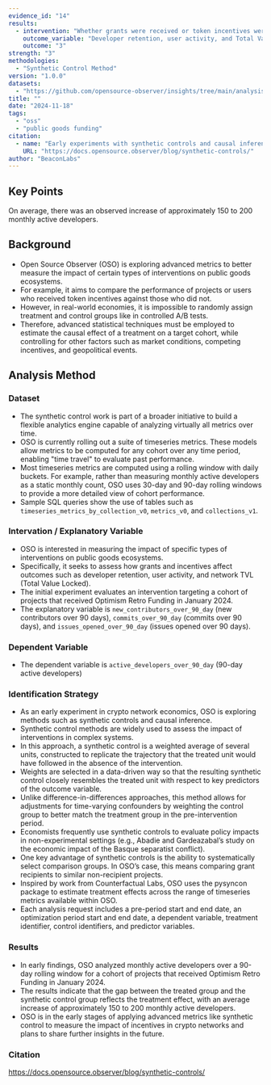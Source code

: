 ```yaml
---
evidence_id: "14"
results:
  - intervention: "Whether grants were received or token incentives were provided"
    outcome_variable: "Developer retention, user activity, and Total Value Locked (TVL) of the network"
    outcome: "3"
strength: "3"
methodologies:
  - "Synthetic Control Method"
version: "1.0.0"
datasets:
  - "https://github.com/opensource-observer/insights/tree/main/analysis/optimism/syncon"
title: ""
date: "2024-11-18"
tags:
  - "oss"
  - "public goods funding"
citation:
  - name: "Early experiments with synthetic controls and causal inference"
    URL: "https://docs.opensource.observer/blog/synthetic-controls/"
author: "BeaconLabs"
---
```


## Key Points
On average, there was an observed increase of approximately 150 to 200 monthly active developers.

## Background
- Open Source Observer (OSO) is exploring advanced metrics to better measure the impact of certain types of interventions on public goods ecosystems.
- For example, it aims to compare the performance of projects or users who received token incentives against those who did not.
- However, in real-world economies, it is impossible to randomly assign treatment and control groups like in controlled A/B tests.
- Therefore, advanced statistical techniques must be employed to estimate the causal effect of a treatment on a target cohort, while controlling for other factors such as market conditions, competing incentives, and geopolitical events.

## Analysis Method

### Dataset
- The synthetic control work is part of a broader initiative to build a flexible analytics engine capable of analyzing virtually all metrics over time.
- OSO is currently rolling out a suite of timeseries metrics. These models allow metrics to be computed for any cohort over any time period, enabling "time travel" to evaluate past performance.
- Most timeseries metrics are computed using a rolling window with daily buckets. For example, rather than measuring monthly active developers as a static monthly count, OSO uses 30-day and 90-day rolling windows to provide a more detailed view of cohort performance.
- Sample SQL queries show the use of tables such as `timeseries_metrics_by_collection_v0`, `metrics_v0`, and `collections_v1`.

### Intervation / Explanatory Variable
- OSO is interested in measuring the impact of specific types of interventions on public goods ecosystems.
- Specifically, it seeks to assess how grants and incentives affect outcomes such as developer retention, user activity, and network TVL (Total Value Locked).
- The initial experiment evaluates an intervention targeting a cohort of projects that received Optimism Retro Funding in January 2024.
- The explanatory variable is `new_contributors_over_90_day` (new contributors over 90 days), `commits_over_90_day` (commits over 90 days), and `issues_opened_over_90_day` (issues opened over 90 days).

### Dependent Variable
- The dependent variable is `active_developers_over_90_day` (90-day active developers)

### Identification Strategy
- As an early experiment in crypto network economics, OSO is exploring methods such as synthetic controls and causal inference.
- Synthetic control methods are widely used to assess the impact of interventions in complex systems.
- In this approach, a synthetic control is a weighted average of several units, constructed to replicate the trajectory that the treated unit would have followed in the absence of the intervention.
- Weights are selected in a data-driven way so that the resulting synthetic control closely resembles the treated unit with respect to key predictors of the outcome variable.
- Unlike difference-in-differences approaches, this method allows for adjustments for time-varying confounders by weighting the control group to better match the treatment group in the pre-intervention period.
- Economists frequently use synthetic controls to evaluate policy impacts in non-experimental settings (e.g., Abadie and Gardeazabal’s study on the economic impact of the Basque separatist conflict).
- One key advantage of synthetic controls is the ability to systematically select comparison groups. In OSO’s case, this means comparing grant recipients to similar non-recipient projects.
- Inspired by work from Counterfactual Labs, OSO uses the pysyncon package to estimate treatment effects across the range of timeseries metrics available within OSO.
- Each analysis request includes a pre-period start and end date, an optimization period start and end date, a dependent variable, treatment identifier, control identifiers, and predictor variables.

### Results
- In early findings, OSO analyzed monthly active developers over a 90-day rolling window for a cohort of projects that received Optimism Retro Funding in January 2024.
- The results indicate that the gap between the treated group and the synthetic control group reflects the treatment effect, with an average increase of approximately 150 to 200 monthly active developers.
- OSO is in the early stages of applying advanced metrics like synthetic control to measure the impact of incentives in crypto networks and plans to share further insights in the future.

### Citation
https://docs.opensource.observer/blog/synthetic-controls/
